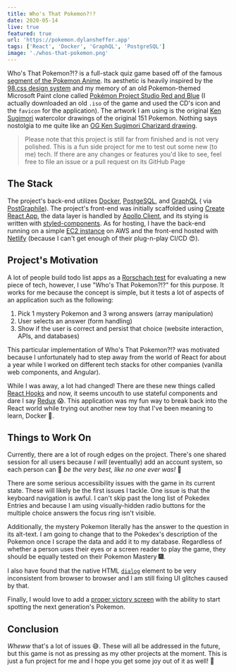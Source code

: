 ```yaml
---
title: Who's That Pokemon?!?
date: 2020-05-14
live: true
featured: true
url: 'https://pokemon.dylansheffer.app'
tags: ['React', 'Docker', 'GraphQL', 'PostgreSQL']
image: './whos-that-pokemon.png'
---
```



Who's That Pokemon?!? is a full-stack quiz game based off of the famous [segment of the Pokemon Anime](_https://www.youtube.com/watch?v=gOLXYAlC-R8_). Its aesthetic is heavily inspired by the [98.css design system](https://jdan.github.io/98.css/) and my memory of an old Pokemon-themed Microsoft Paint clone called [Pokémon Project Studio Red and Blue](https://bulbapedia.bulbagarden.net/wiki/Pok%C3%A9mon_Project_Studio_Red_and_Blue) (I actually downloaded an old `.iso` of the game and used the CD's icon and the `favicon` for the application). The artwork I am using is the original [Ken Sugimori](https://en.wikipedia.org/wiki/Ken_Sugimori) watercolor drawings of the original 151 Pokemon. Nothing says nostolgia to me quite like an [OG Ken Sugimori Charizard drawing](https://i.pinimg.com/originals/ea/88/df/ea88df1f18f4f43baba75c1d0315f757.png).

> Please note that this project is still far from finished and is not very polished. This is a fun side project for me to test out some new (to me) tech. If there are any changes or features you'd like to see, feel free to file an issue or a pull request on its <EditOnGitHub url="https://github.com/dylansheffer/Whos-That-Pokemon"> GitHub Page </EditOnGitHub>

## The Stack

The project's back-end utilizes [Docker](https://www.docker.com/), [PostgeSQL](https://www.postgresql.org/), and [GraphQL](https://graphql.org/) ( via [PostGraphile](https://www.graphile.org/postgraphile/)). The project's front-end was initially scaffolded using [Create React App](https://create-react-app.dev/), the data layer is handled by [Apollo Client](https://www.apollographql.com/docs/react/get-started/), and its stying is written with [styled-components](https://styled-components.com/). As for hosting, I have the back-end running on a simple [EC2 instance](https://aws.amazon.com/ec2/) on AWS and the front-end hosted with [Netlify](https://www.netlify.com/) (because I can't get enough of their plug-n-play CI/CD 😍).

## Project's Motivation

A lot of people build todo list apps as a [Rorschach test](https://en.wikipedia.org/wiki/Rorschach_test) for evaluating a new piece of tech, however, I use "Who's That Pokemon?!?" for this purpose. It works for me because the concept is simple, but it tests a lot of aspects of an application such as the following:

1. Pick 1 mystery Pokemon and 3 wrong answers (array manipulation)
2. User selects an answer (form handling)
3. Show if the user is correct and persist that choice (website interaction, APIs, and databases)

This particular implementation of Who's That Pokemon?!? was motivated because I unfortunately had to step away from the world of React for about a year while I worked on different tech stacks for other companies (vanilla web components, and Angular).

While I was away, a lot had changed! There are these new things called [React Hooks](https://reactjs.org/docs/hooks-intro.html) and now, it seems uncouth to use stateful components and dare I say [Redux](https://redux.js.org/) 😱. This application was my fun way to break back into the React world while trying out another new toy that I've been meaning to learn, Docker 🐳.

## Things to Work On

Currently, there are a lot of rough edges on the project. There's one shared session for all users because _I will_ (eventually) add an account system, so each person can 🎵 _be the very best, like no one ever was!_ 🎵

There are some serious accessibility issues with the game in its current state. These will likely be the first issues I tackle. One issue is that the keyboard navigation is awful. I can't skip past the long list of Pokedex Entries and because I am using visually-hidden radio buttons for the multiple choice answers the focus ring isn't visible.

Additionally, the mystery Pokemon literally has the answer to the question in its alt-text. I am going to change that to the Pokedex's description of the Pokemon once I scrape the data and add it to my database. Regardless of whether a person uses their eyes or a screen reader to play the game, they should be equally tested on their Pokemon Mastery 🎆.

I also have found that the native HTML [`dialog`](https://developer.mozilla.org/en-US/docs/Web/HTML/Element/dialog) element to be very inconsistent from browser to browser and I am still fixing UI glitches caused by that.

Finally, I would love to add a [proper victory screen](https://cdn.bulbagarden.net/upload/5/5e/Diploma_RB.png) with the ability to start spotting the next generation's Pokemon.

## Conclusion

_Wheww_ that's a lot of issues 😅. These will all be addressed in the future, but this game is not as pressing as my other projects at the moment. This is just a fun project for me and I hope you get some joy out of it as well! 🌹
